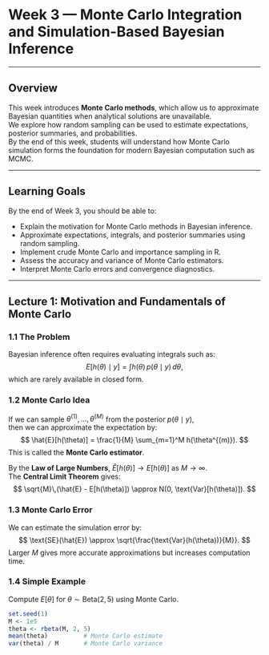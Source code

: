 # Week 3 — Monte Carlo Integration and Simulation-Based Bayesian Inference

---

## Overview

This week introduces **Monte Carlo methods**, which allow us to approximate Bayesian quantities when analytical solutions are unavailable.  
We explore how random sampling can be used to estimate expectations, posterior summaries, and probabilities.  
By the end of this week, students will understand how Monte Carlo simulation forms the foundation for modern Bayesian computation such as MCMC.

---

## Learning Goals

By the end of Week 3, you should be able to:

- Explain the motivation for Monte Carlo methods in Bayesian inference.  
- Approximate expectations, integrals, and posterior summaries using random sampling.  
- Implement crude Monte Carlo and importance sampling in R.  
- Assess the accuracy and variance of Monte Carlo estimators.  
- Interpret Monte Carlo errors and convergence diagnostics.

---

## Lecture 1: Motivation and Fundamentals of Monte Carlo

### 1.1 The Problem
Bayesian inference often requires evaluating integrals such as:
$$
E[h(\theta) \mid y] = \int h(\theta)\, p(\theta \mid y)\, d\theta,
$$
which are rarely available in closed form.

### 1.2 Monte Carlo Idea
If we can sample $\theta^{(1)}, \ldots, \theta^{(M)}$ from the posterior $p(\theta \mid y)$,  
then we can approximate the expectation by:
$$
\hat{E}[h(\theta)] = \frac{1}{M} \sum_{m=1}^M h(\theta^{(m)}).
$$
This is called the **Monte Carlo estimator**.

By the **Law of Large Numbers**, $\hat{E}[h(\theta)] \to E[h(\theta)]$ as $M \to \infty$.  
The **Central Limit Theorem** gives:
$$
\sqrt{M}\,(\hat{E} - E[h(\theta)]) \approx N(0, \text{Var}[h(\theta)]).
$$

### 1.3 Monte Carlo Error
We can estimate the simulation error by:
$$
\text{SE}(\hat{E}) \approx \sqrt{\frac{\text{Var}(h(\theta))}{M}}.
$$
Larger $M$ gives more accurate approximations but increases computation time.

### 1.4 Simple Example

Compute $E[\theta]$ for $\theta \sim \text{Beta}(2,5)$ using Monte Carlo.

```r
set.seed(1)
M <- 1e5
theta <- rbeta(M, 2, 5)
mean(theta)          # Monte Carlo estimate
var(theta) / M       # Monte Carlo variance
```